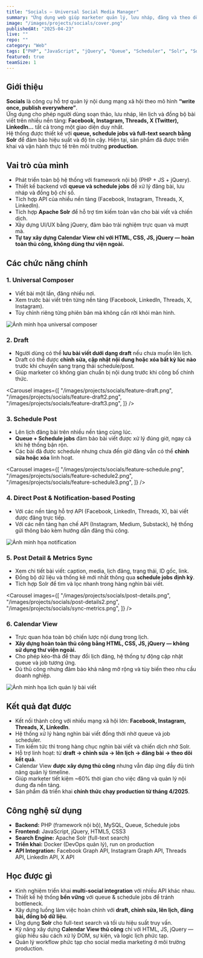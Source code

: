 ```yaml
---
title: "Socials – Universal Social Media Manager"
summary: "Ứng dụng web giúp marketer quản lý, lưu nháp, đăng và theo dõi bài viết trên nhiều nền tảng mạng xã hội trong một nơi duy nhất."
image: "/images/projects/socials/cover.png"
publishedAt: "2025-04-23"
live: ""
repo: ""
category: "Web"
tags: ["PHP", "JavaScript", "jQuery", "Queue", "Scheduler", "Solr", "Social Media API", "Custom Calendar"]
featured: true
teamSize: 1
---
```


## Giới thiệu

**Socials** là công cụ hỗ trợ quản lý nội dung mạng xã hội theo mô hình **“write once, publish everywhere”**.  
Ứng dụng cho phép người dùng soạn thảo, lưu nháp, lên lịch và đồng bộ bài viết trên nhiều nền tảng: **Facebook, Instagram, Threads, X (Twitter), LinkedIn…** tất cả trong một giao diện duy nhất.  
Hệ thống được thiết kế với **queue, schedule jobs và full-text search bằng Solr** để đảm bảo hiệu suất và độ tin cậy. Hiện tại, sản phẩm đã được triển khai và vận hành thực tế trên môi trường **production**.

## Vai trò của mình

- Phát triển toàn bộ hệ thống với framework nội bộ (PHP + JS + jQuery).  
- Thiết kế backend với **queue và schedule jobs** để xử lý đăng bài, lưu nháp và đồng bộ chỉ số.  
- Tích hợp API của nhiều nền tảng (Facebook, Instagram, Threads, X, LinkedIn).  
- Tích hợp **Apache Solr** để hỗ trợ tìm kiếm toàn văn cho bài viết và chiến dịch.  
- Xây dựng UI/UX bằng jQuery, đảm bảo trải nghiệm trực quan và mượt mà.  
- **Tự tay xây dựng Calendar View chỉ với HTML, CSS, JS, jQuery — hoàn toàn thủ công, không dùng thư viện ngoài.**

## Các chức năng chính

### 1. Universal Composer
- Viết bài một lần, đăng nhiều nơi.  
- Xem trước bài viết trên từng nền tảng (Facebook, LinkedIn, Threads, X, Instagram).  
- Tùy chỉnh riêng từng phiên bản mà không cần rời khỏi màn hình.

<Image
  src="/images/projects/socials/feature-composer.png"
  alt="Ảnh minh họa universal composer"
  width={1919}
  height={1079}
/>

### 2. Draft
- Người dùng có thể **lưu bài viết dưới dạng draft** nếu chưa muốn lên lịch.  
- Draft có thể được **chỉnh sửa, cập nhật nội dung hoặc xóa bất kỳ lúc nào** trước khi chuyển sang trạng thái schedule/post.  
- Giúp marketer có không gian chuẩn bị nội dung trước khi công bố chính thức.  

<Carousel
  images={[
    "/images/projects/socials/feature-draft.png",
    "/images/projects/socials/feature-draft2.png",
    "/images/projects/socials/feature-draft3.png",
  ]}
/>

### 3. Schedule Post
- Lên lịch đăng bài trên nhiều nền tảng cùng lúc.  
- **Queue + Schedule jobs** đảm bảo bài viết được xử lý đúng giờ, ngay cả khi hệ thống bận rộn.  
- Các bài đã được schedule nhưng chưa đến giờ đăng vẫn có thể **chỉnh sửa hoặc xóa** linh hoạt.  

<Carousel
  images={[
    "/images/projects/socials/feature-schedule.png",
    "/images/projects/socials/feature-schedule2.png",
    "/images/projects/socials/feature-schedule3.png",
  ]}
/>


### 4. Direct Post & Notification-based Posting
- Với các nền tảng hỗ trợ API (Facebook, LinkedIn, Threads, X), bài viết được đăng trực tiếp.  
- Với các nền tảng hạn chế API (Instagram, Medium, Substack), hệ thống gửi thông báo kèm hướng dẫn đăng thủ công.  

<Image
  src="/images/projects/socials/feature-notification.png"
  alt="Ảnh minh họa notification"
  width={462}
  height={1000}
  className="w-1/3"
/>

### 5. Post Detail & Metrics Sync
- Xem chi tiết bài viết: caption, media, lịch đăng, trạng thái, ID gốc, link.  
- Đồng bộ dữ liệu và thống kê mới nhất thông qua **schedule jobs định kỳ**.  
- Tích hợp Solr để tìm và lọc nhanh trong hàng nghìn bài viết.

<Carousel
  images={[
    "/images/projects/socials/post-details.png",
    "/images/projects/socials/post-details2.png",
    "/images/projects/socials/sync-metrics.png",
  ]}
/>

### 6. Calendar View
- Trực quan hóa toàn bộ chiến lược nội dung trong lịch.  
- **Xây dựng hoàn toàn thủ công bằng HTML, CSS, JS, jQuery — không sử dụng thư viện ngoài.**  
- Cho phép kéo-thả để thay đổi lịch đăng, hệ thống tự động cập nhật queue và job tương ứng.  
- Dù thủ công nhưng đảm bảo khả năng mở rộng và tùy biến theo nhu cầu doanh nghiệp.

<Image
  src="/images/projects/socials/feature-calendar.png"
  alt="Ảnh minh họa lịch quản lý bài viết"
  width={1919}
  height={1078}
/>

## Kết quả đạt được

- Kết nối thành công với nhiều mạng xã hội lớn: **Facebook, Instagram, Threads, X, LinkedIn**.  
- Hệ thống xử lý hàng nghìn bài viết đồng thời nhờ queue và job scheduler.  
- Tìm kiếm tức thì trong hàng chục nghìn bài viết và chiến dịch nhờ Solr.  
- Hỗ trợ linh hoạt: từ **draft → chỉnh sửa → lên lịch → đăng bài → theo dõi kết quả**.  
- Calendar View **được xây dựng thủ công** nhưng vẫn đáp ứng đầy đủ tính năng quản lý timeline.  
- Giúp marketer tiết kiệm ~60% thời gian cho việc đăng và quản lý nội dung đa nền tảng.  
- Sản phẩm đã triển khai **chính thức chạy production từ tháng 4/2025**.

## Công nghệ sử dụng

- **Backend:** PHP (framework nội bộ), MySQL, Queue, Schedule jobs  
- **Frontend:** JavaScript, jQuery, HTML5, CSS3  
- **Search Engine:** Apache Solr (full-text search)  
- **Triển khai:** Docker (DevOps quản lý), run on production  
- **API Integration:** Facebook Graph API, Instagram Graph API, Threads API, LinkedIn API, X API  

## Học được gì

- Kinh nghiệm triển khai **multi-social integration** với nhiều API khác nhau.  
- Thiết kế hệ thống **bền vững** với queue & schedule jobs để tránh bottleneck.  
- Xây dựng luồng làm việc hoàn chỉnh với **draft, chỉnh sửa, lên lịch, đăng bài, đồng bộ dữ liệu**.  
- Ứng dụng **Solr** cho full-text search và tối ưu hiệu suất truy vấn.  
- Kỹ năng xây dựng **Calendar View thủ công** chỉ với HTML, JS, jQuery — giúp hiểu sâu cách xử lý DOM, sự kiện, và logic lịch phức tạp.  
- Quản lý workflow phức tạp cho social media marketing ở môi trường production.
